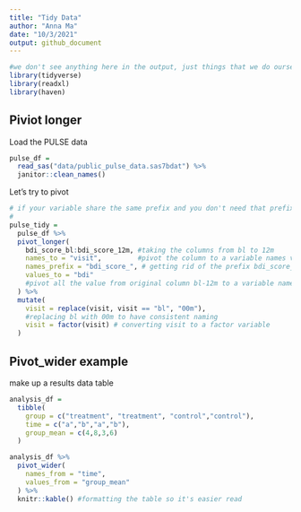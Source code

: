 ```yaml
---
title: "Tidy Data"
author: "Anna Ma"
date: "10/3/2021"
output: github_document
---
```


```r
#we don't see anything here in the output, just things that we do ourselves in the background
library(tidyverse)
library(readxl)
library(haven)
```

## Piviot longer

Load the PULSE data

```r
pulse_df = 
  read_sas("data/public_pulse_data.sas7bdat") %>% 
  janitor::clean_names()
```

Let's try to pivot

```r
# if your variable share the same prefix and you don't need that prefix in everything, use names_prefix ="the part u don't want"
#
pulse_tidy = 
  pulse_df %>% 
  pivot_longer(
    bdi_score_bl:bdi_score_12m, #taking the columns from bl to 12m
    names_to = "visit",         #pivot the column to a variable names visit
    names_prefix = "bdi_score_", # getting rid of the prefix bdi_score_
    values_to = "bdi"   
    #pivot all the value from original column bl-12m to a variable names bdi
  ) %>% 
  mutate(
    visit = replace(visit, visit == "bl", "00m"), 
    #replacing bl with 00m to have consistent naming
    visit = factor(visit) # converting visit to a factor variable 
  )
```

## Pivot_wider example

make up a results data table

```r
analysis_df = 
  tibble(
    group = c("treatment", "treatment", "control","control"),
    time = c("a","b","a","b"),
    group_mean = c(4,8,3,6)
  )

analysis_df %>%
  pivot_wider(
    names_from = "time",
    values_from = "group_mean"
  ) %>% 
  knitr::kable() #formatting the table so it's easier read 
```


